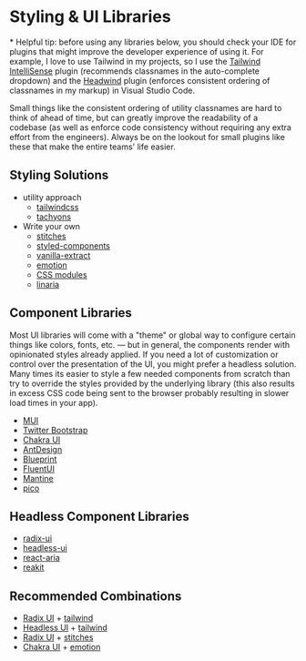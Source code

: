 
# Styling & UI Libraries

\* Helpful tip: before using any libraries below, you should check your IDE for plugins that might improve the developer experience of using it. For example, I love to use Tailwind in my projects, so I use the [Tailwind IntelliSense](https://marketplace.visualstudio.com/items?itemName=bradlc.vscode-tailwindcss) plugin (recommends classnames in the auto-complete dropdown) and the [Headwind](https://marketplace.visualstudio.com/items?itemName=heybourn.headwind) plugin (enforces consistent ordering of classnames in my markup) in Visual Studio Code.

Small things like the consistent ordering of utility classnames are hard to think of ahead of time, but can greatly improve the readability of a codebase (as well as enforce code consistency without requiring any extra effort from the engineers). Always be on the lookout for small plugins like these that make the entire teams' life easier.

## Styling Solutions

- utility approach
    - [tailwindcss](https://tailwindcss.com/)
    - [tachyons](https://tachyons.io/)
- Write your own
    - [stitches](https://stitches.dev/)
    - [styled-components](https://styled-components.com/)
    - [vanilla-extract](https://github.com/seek-oss/vanilla-extract)
    - [emotion](https://emotion.sh/docs/introduction)
    - [CSS modules](https://github.com/css-modules/css-modules)
    - [linaria](https://github.com/callstack/linaria)

## Component Libraries

Most UI libraries will come with a "theme" or global way to configure certain things like colors, fonts, etc. — but in general, the components render with opinionated styles already applied. If you need a lot of customization or control over the presentation of the UI, you might prefer a headless solution. Many times its easier to style a few needed components from scratch than try to override the styles provided by the underlying library (this also results in excess CSS code being sent to the browser probably resulting in slower load times in your app).

- [MUI](https://mui.com/)
- [Twitter Bootstrap](https://react-bootstrap.github.io/)
- [Chakra UI](https://chakra-ui.com/)
- [AntDesign](https://ant.design/)
- [Blueprint](https://blueprintjs.com/)
- [FluentUI](https://react.fluentui.dev/?path=/docs/concepts-introduction--page)
- [Mantine](https://mantine.dev/)
- [pico](https://picocss.com/)

## Headless Component Libraries

- [radix-ui](https://www.radix-ui.com/)
- [headless-ui](https://headlessui.com/)
- [react-aria](https://react-spectrum.adobe.com/react-aria/)
- [reakit](https://reakit.io/)

## Recommended Combinations

- [Radix UI](https://www.radix-ui.com/) + [tailwind](https://tailwindcss.com/)
- [Headless UI](https://headlessui.dev/) + [tailwind](https://tailwindcss.com/)
- [Radix UI](https://www.radix-ui.com/) + [stitches](https://stitches.dev/)
- [Chakra UI](https://chakra-ui.com/) + [emotion](https://emotion.sh/docs/introduction)